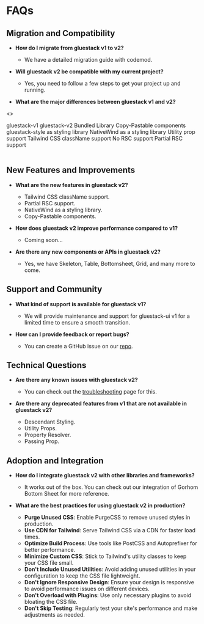 
# FAQs

## Migration and Compatibility

- **How do I migrate from gluestack v1 to v2?**

  - We have a detailed migration guide with codemod.

- **Will gluestack v2 be compatible with my current project?**

  - Yes, you need to follow a few steps to get your project up and running.

- **What are the major differences between gluestack v1 and v2?**

<>
<Table>
  <TableHeader>
    <TableRow>
      <TableHeaderCell>gluestack-v1</TableHeaderCell>
      <TableHeaderCell>gluestack-v2</TableHeaderCell>
    </TableRow>
  </TableHeader>
  <TableBody>
    <TableRow>
      <TableCell>Bundled Library</TableCell>
      <TableCell>Copy-Pastable components</TableCell>
    </TableRow>
    <TableRow>
      <TableCell>gluestack-style as styling library</TableCell>
      <TableCell>NativeWind as a styling library</TableCell>
    </TableRow>
    <TableRow>
      <TableCell>Utility prop support</TableCell>
      <TableCell>Tailwind CSS className support</TableCell>
    </TableRow>
    <TableRow>
      <TableCell>No RSC support</TableCell>
      <TableCell>Partial RSC support</TableCell>
    </TableRow>
  </TableBody>
</Table>
</>

## New Features and Improvements

- **What are the new features in gluestack v2?**

  - Tailwind CSS className support.
  - Partial RSC support.
  - NativeWind as a styling library.
  - Copy-Pastable components.

- **How does gluestack v2 improve performance compared to v1?**

  - Coming soon...

- **Are there any new components or APIs in gluestack v2?**
  - Yes, we have Skeleton, Table, Bottomsheet, Grid, and many more to come.

## Support and Community

- **What kind of support is available for gluestack v1?**

  - We will provide maintenance and support for gluestack-ui v1 for a limited time to ensure a smooth transition.

- **How can I provide feedback or report bugs?**
  - You can create a GitHub issue on our [repo](https://github.com/gluestack/gluestack-ui).

## Technical Questions

- **Are there any known issues with gluestack v2?**

  - You can check out the [troubleshooting](https://gluestack.io/ui/docs/guides/more/troubleshooting#known-issues) page for this.

- **Are there any deprecated features from v1 that are not available in gluestack v2?**
  - Descendant Styling.
  - Utility Props.
  - Property Resolver.
  - Passing Prop.

## Adoption and Integration

- **How do I integrate gluestack v2 with other libraries and frameworks?**

  - It works out of the box. You can check out our integration of Gorhom Bottom Sheet for more reference.

- **What are the best practices for using gluestack v2 in production?**
  - **Purge Unused CSS**: Enable PurgeCSS to remove unused styles in production.
  - **Use CDN for Tailwind**: Serve Tailwind CSS via a CDN for faster load times.
  - **Optimize Build Process**: Use tools like PostCSS and Autoprefixer for better performance.
  - **Minimize Custom CSS**: Stick to Tailwind's utility classes to keep your CSS file small.
  - **Don't Include Unused Utilities**: Avoid adding unused utilities in your configuration to keep the CSS file lightweight.
  - **Don't Ignore Responsive Design**: Ensure your design is responsive to avoid performance issues on different devices.
  - **Don't Overload with Plugins**: Use only necessary plugins to avoid bloating the CSS file.
  - **Don't Skip Testing**: Regularly test your site's performance and make adjustments as needed.